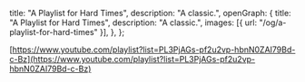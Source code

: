   title: "A Playlist for Hard Times",
  description: "A classic.",
  openGraph: {
    title: "A Playlist for Hard Times",
    description: "A classic.",
    images: [{ url: "/og/a-playlist-for-hard-times" }],
  },
};

[https://www.youtube.com/playlist?list=PL3PjAGs-pf2u2vp-hbnN0ZAI79Bd-c-Bz](https://www.youtube.com/playlist?list=PL3PjAGs-pf2u2vp-hbnN0ZAI79Bd-c-Bz)
